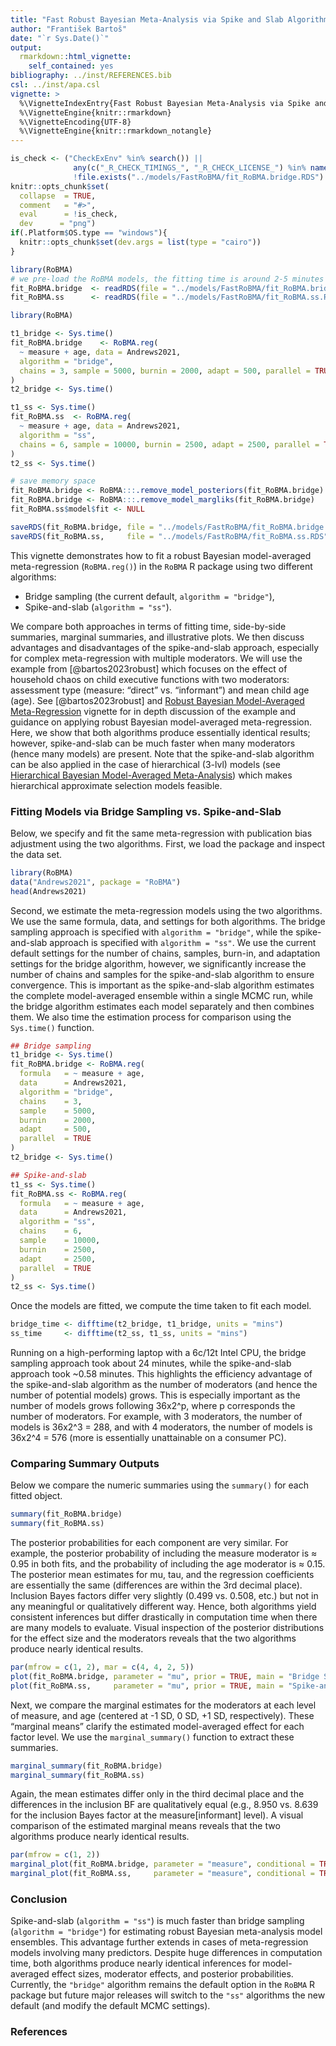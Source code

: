```yaml
---
title: "Fast Robust Bayesian Meta-Analysis via Spike and Slab Algorithm"
author: "František Bartoš"
date: "`r Sys.Date()`"
output:
  rmarkdown::html_vignette:
    self_contained: yes
bibliography: ../inst/REFERENCES.bib
csl: ../inst/apa.csl
vignette: >
  %\VignetteIndexEntry{Fast Robust Bayesian Meta-Analysis via Spike and Slab Algorithm}
  %\VignetteEngine{knitr::rmarkdown}
  %\VignetteEncoding{UTF-8}
  %\VignetteEngine{knitr::rmarkdown_notangle}
---
```


```r
is_check <- ("CheckExEnv" %in% search()) ||
              any(c("_R_CHECK_TIMINGS_", "_R_CHECK_LICENSE_") %in% names(Sys.getenv())) ||
              !file.exists("../models/FastRoBMA/fit_RoBMA.bridge.RDS")
knitr::opts_chunk$set(
  collapse  = TRUE,
  comment   = "#>",
  eval      = !is_check,
  dev      = "png")
if(.Platform$OS.type == "windows"){
  knitr::opts_chunk$set(dev.args = list(type = "cairo"))
}
```
```r
library(RoBMA)
# we pre-load the RoBMA models, the fitting time is around 2-5 minutes
fit_RoBMA.bridge  <- readRDS(file = "../models/FastRoBMA/fit_RoBMA.bridge.RDS")
fit_RoBMA.ss      <- readRDS(file = "../models/FastRoBMA/fit_RoBMA.ss.RDS")
```

```r
library(RoBMA)

t1_bridge <- Sys.time()
fit_RoBMA.bridge    <- RoBMA.reg(
  ~ measure + age, data = Andrews2021,
  algorithm = "bridge", 
  chains = 3, sample = 5000, burnin = 2000, adapt = 500, parallel = TRUE
)
t2_bridge <- Sys.time()

t1_ss <- Sys.time()
fit_RoBMA.ss  <- RoBMA.reg(
  ~ measure + age, data = Andrews2021,   
  algorithm = "ss", 
  chains = 6, sample = 10000, burnin = 2500, adapt = 2500, parallel = TRUE
)
t2_ss <- Sys.time()

# save memory space
fit_RoBMA.bridge <- RoBMA:::.remove_model_posteriors(fit_RoBMA.bridge)
fit_RoBMA.bridge <- RoBMA:::.remove_model_margliks(fit_RoBMA.bridge)
fit_RoBMA.ss$model$fit <- NULL

saveRDS(fit_RoBMA.bridge, file = "../models/FastRoBMA/fit_RoBMA.bridge.RDS",    compress = "xz")
saveRDS(fit_RoBMA.ss,     file = "../models/FastRoBMA/fit_RoBMA.ss.RDS",        compress = "xz")
```

This vignette demonstrates how to fit a robust Bayesian model-averaged meta-regression (`RoBMA.reg()`) in the `RoBMA` R package using two different algorithms:

 - Bridge sampling (the current default, `algorithm = "bridge"`),
 - Spike-and-slab (`algorithm = "ss"`).
 
We compare both approaches in terms of fitting time, side-by-side summaries, marginal summaries, and illustrative plots. We then discuss advantages and disadvantages of the spike-and-slab approach, especially for complex meta-regression with multiple moderators. We will use the example from [@bartos2023robust] which focuses on the effect of household chaos on child executive functions with two moderators: assessment type (measure: "direct" vs. "informant") and mean child age (age). See [@bartos2023robust] and [Robust Bayesian Model-Averaged Meta-Regression](MetaRegression.html) vignette for in depth discussion of the example and guidance on applying robust Bayesian model-averaged meta-regression. Here, we show that both algorithms produce essentially identical results; however, spike-and-slab can be much faster when many moderators (hence many models) are present. Note that the spike-and-slab algorithm can be also applied in the case of hierarchical (3-lvl) models (see [Hierarchical Bayesian Model-Averaged Meta-Analysis](HierarchicalBMA)) which makes hierarchical approximate selection models feasible. 

### Fitting Models via Bridge Sampling vs. Spike-and-Slab

Below, we specify and fit the same meta-regression with publication bias adjustment using the two algorithms. First, we load the package and inspect the data set.

```r
library(RoBMA)
data("Andrews2021", package = "RoBMA")
head(Andrews2021)
```

Second, we estimate the meta-regression models using the two algorithms. We use the same formula, data, and settings for both algorithms. The bridge sampling approach is specified with `algorithm = "bridge"`, while the spike-and-slab approach is specified with `algorithm = "ss"`. We use the current default settings for the number of chains, samples, burn-in, and adaptation settings  for the bridge algorithm, however, we significantly increase the number of chains and samples for the spike-and-slab algorithm to ensure convergence. This is important as the spike-and-slab algorithm estimates the complete model-averaged ensemble within a single MCMC run, while the bridge algorithm estimates each model separately and then combines them. We also time the estimation process for comparison using the `Sys.time()` function.

```r
## Bridge sampling
t1_bridge <- Sys.time()
fit_RoBMA.bridge <- RoBMA.reg(
  formula   = ~ measure + age,
  data      = Andrews2021,
  algorithm = "bridge", 
  chains    = 3, 
  sample    = 5000, 
  burnin    = 2000,
  adapt     = 500,
  parallel  = TRUE
)
t2_bridge <- Sys.time()

## Spike-and-slab
t1_ss <- Sys.time()
fit_RoBMA.ss <- RoBMA.reg(
  formula   = ~ measure + age,
  data      = Andrews2021,
  algorithm = "ss", 
  chains    = 6, 
  sample    = 10000,
  burnin    = 2500,
  adapt     = 2500,
  parallel  = TRUE
)
t2_ss <- Sys.time()
```
Once the models are fitted, we compute the time taken to fit each model.

```r
bridge_time <- difftime(t2_bridge, t1_bridge, units = "mins")
ss_time     <- difftime(t2_ss, t1_ss, units = "mins")
```

Running on a high-performing laptop with a 6c/12t Intel CPU, the bridge sampling approach took about 24 minutes, while the spike-and-slab approach took ~0.58 minutes. This highlights the efficiency advantage of the spike-and-slab algorithm as the number of moderators (and hence the number of potential models) grows. This is especially important as the number of models grows following 36x2^p, where p corresponds the number of moderators. For example, with 3 moderators, the number of models is 36x2^3 = 288, and with 4 moderators, the number of models is 36x2^4 = 576 (more is essentially unattainable on a consumer PC). 

### Comparing Summary Outputs

Below we compare the numeric summaries using the `summary()` for each fitted object.

```r
summary(fit_RoBMA.bridge)
summary(fit_RoBMA.ss)
```

The posterior probabilities for each component are very similar. For example, the posterior probability of including the measure moderator is ≈ 0.95 in both fits, and the probability of including the age moderator is ≈ 0.15. The posterior mean estimates for mu, tau, and the regression coefficients are essentially the same (differences are within the 3rd decimal place). Inclusion Bayes factors differ very slightly (0.499 vs. 0.508, etc.) but not in any meaningful or qualitatively different way. Hence, both algorithms yield consistent inferences but differ drastically in computation time when there are many models to evaluate. Visual inspection of the posterior distributions for the effect size and the moderators reveals that the two algorithms produce nearly identical results.

```r
par(mfrow = c(1, 2), mar = c(4, 4, 2, 5))
plot(fit_RoBMA.bridge, parameter = "mu", prior = TRUE, main = "Bridge Sampling")
plot(fit_RoBMA.ss,     parameter = "mu", prior = TRUE, main = "Spike-and-Slab")
```

Next, we compare the marginal estimates for the moderators at each level of measure, and age (centered at -1 SD, 0 SD, +1 SD, respectively). These “marginal means” clarify the estimated model-averaged effect for each factor level. We use the `marginal_summary()` function to extract these summaries.

```r
marginal_summary(fit_RoBMA.bridge)
marginal_summary(fit_RoBMA.ss)
```

Again, the mean estimates differ only in the third decimal place and the differences in the inclusion BF are qualitatively equal (e.g., 8.950 vs. 8.639 for the inclusion Bayes factor at the  measure[informant] level). A visual comparison of the estimated marginal means reveals that the two algorithms produce nearly identical results.

```r
par(mfrow = c(1, 2))
marginal_plot(fit_RoBMA.bridge, parameter = "measure", conditional = TRUE, prior = TRUE, xlim = c(-1, 1), ylim = c(0, 7), main = "Bridge Sampling")
marginal_plot(fit_RoBMA.ss,     parameter = "measure", conditional = TRUE, prior = TRUE, xlim = c(-1, 1), ylim = c(0, 7), main = "Spike-and-Slab")
```

### Conclusion

Spike-and-slab (`algorithm = "ss"`) is much faster than bridge sampling (`algorithm = "bridge"`) for estimating robust Bayesian meta-analysis model ensembles. This advantage further extends in cases of meta-regression models involving many predictors. Despite huge differences in computation time, both algorithms produce nearly identical inferences for model-averaged effect sizes, moderator effects, and posterior probabilities. Currently, the `"bridge"` algorithm remains the default option in the `RoBMA` R package but future major releases will switch to the `"ss"` algorithms the new default (and modify the default MCMC settings).


### References

